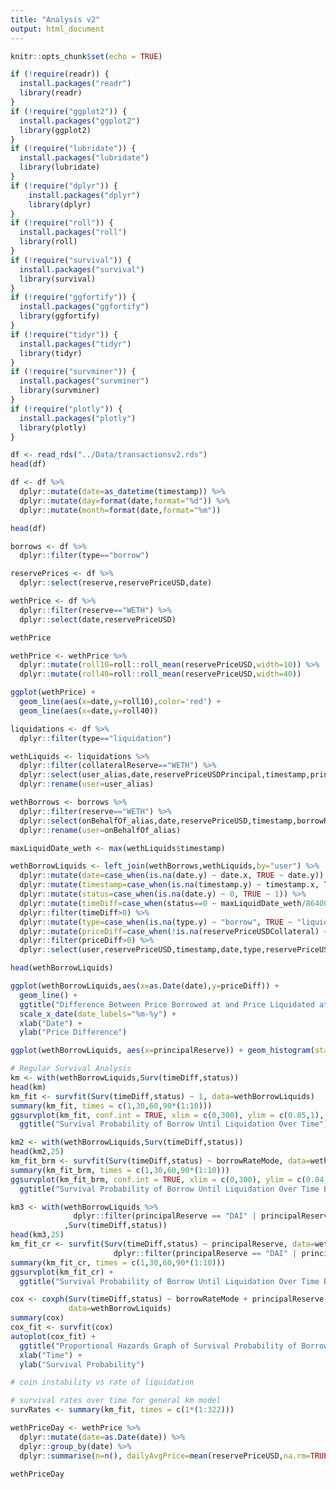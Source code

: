 ```yaml
---
title: "Analysis v2"
output: html_document
---
```


```r
knitr::opts_chunk$set(echo = TRUE)
```

```r
if (!require(readr)) {
  install.packages("readr")
  library(readr)
}
if (!require("ggplot2")) {
  install.packages("ggplot2")
  library(ggplot2)
}
if (!require("lubridate")) {
  install.packages("lubridate")
  library(lubridate)
}
if (!require("dplyr")) {
    install.packages("dplyr")
    library(dplyr)
}
if (!require("roll")) {
  install.packages("roll")
  library(roll)
}
if (!require("survival")) {
  install.packages("survival")
  library(survival)
}
if (!require("ggfortify")) {
  install.packages("ggfortify")
  library(ggfortify)
}
if (!require("tidyr")) {
  install.packages("tidyr")
  library(tidyr)
}
if (!require("survminer")) {
  install.packages("survminer")
  library(survminer)
}
if (!require("plotly")) {
  install.packages("plotly")
  library(plotly)
}
```

```r
df <- read_rds("../Data/transactionsv2.rds")
head(df)
```

```r
df <- df %>%
  dplyr::mutate(date=as_datetime(timestamp)) %>%
  dplyr::mutate(day=format(date,format="%d")) %>%
  dplyr::mutate(month=format(date,format="%m"))

head(df)
```

```r
borrows <- df %>%
  dplyr::filter(type=="borrow")

reservePrices <- df %>%
  dplyr::select(reserve,reservePriceUSD,date)

wethPrice <- df %>%
  dplyr::filter(reserve=="WETH") %>%
  dplyr::select(date,reservePriceUSD)

wethPrice
```

```r
wethPrice <- wethPrice %>%
  dplyr::mutate(roll10=roll::roll_mean(reservePriceUSD,width=10)) %>%
  dplyr::mutate(roll40=roll::roll_mean(reservePriceUSD,width=40))

ggplot(wethPrice) + 
  geom_line(aes(x=date,y=roll10),color='red') + 
  geom_line(aes(x=date,y=roll40))
```

```r
liquidations <- df %>%
  dplyr::filter(type=="liquidation")

wethLiquids <- liquidations %>%
  dplyr::filter(collateralReserve=="WETH") %>%
  dplyr::select(user_alias,date,reservePriceUSDPrincipal,timestamp,principalReserve,type,reservePriceUSDCollateral) %>%
  dplyr::rename(user=user_alias)

wethBorrows <- borrows %>% 
  dplyr::filter(reserve=="WETH") %>%
  dplyr::select(onBehalfOf_alias,date,reservePriceUSD,timestamp,borrowRateMode,type) %>%
  dplyr::rename(user=onBehalfOf_alias)
```

```r
maxLiquidDate_weth <- max(wethLiquids$timestamp)

wethBorrowLiquids <- left_join(wethBorrows,wethLiquids,by="user") %>%
  dplyr::mutate(date=case_when(is.na(date.y) ~ date.x, TRUE ~ date.y)) %>%
  dplyr::mutate(timestamp=case_when(is.na(timestamp.y) ~ timestamp.x, TRUE ~ timestamp.y)) %>%
  dplyr::mutate(status=case_when(is.na(date.y) ~ 0, TRUE ~ 1)) %>%
  dplyr::mutate(timeDiff=case_when(status==0 ~ maxLiquidDate_weth/86400, status==1 ~ (timestamp.y-timestamp.x)/86400)) %>%
  dplyr::filter(timeDiff>0) %>%
  dplyr::mutate(type=case_when(is.na(type.y) ~ "borrow", TRUE ~ "liquidation")) %>%
  dplyr::mutate(priceDiff=case_when(!is.na(reservePriceUSDCollateral) ~ reservePriceUSDCollateral-reservePriceUSD, TRUE ~ reservePriceUSD)) %>%
  dplyr::filter(priceDiff>0) %>%
  dplyr::select(user,reservePriceUSD,timestamp,date,type,reservePriceUSDPrincipal,principalReserve,timeDiff,status,borrowRateMode,priceDiff)

head(wethBorrowLiquids)

ggplot(wethBorrowLiquids,aes(x=as.Date(date),y=priceDiff)) + 
  geom_line() + 
  ggtitle("Difference Between Price Borrowed at and Price Liquidated at Over Time") + 
  scale_x_date(date_labels="%m-%y") + 
  xlab("Date") + 
  ylab("Price Difference")
```

```r
ggplot(wethBorrowLiquids, aes(x=principalReserve)) + geom_histogram(stat="count")
```


```r
# Regular Survival Analysis
km <- with(wethBorrowLiquids,Surv(timeDiff,status))
head(km)
km_fit <- survfit(Surv(timeDiff,status) ~ 1, data=wethBorrowLiquids)
summary(km_fit, times = c(1,30,60,90*(1:10)))
ggsurvplot(km_fit, conf.int = TRUE, xlim = c(0,300), ylim = c(0.85,1), break.time.by = 25) + 
  ggtitle("Survival Probability of Borrow Until Liquidation Over Time")
```

```r
km2 <- with(wethBorrowLiquids,Surv(timeDiff,status))
head(km2,25)
km_fit_brm <- survfit(Surv(timeDiff,status) ~ borrowRateMode, data=wethBorrowLiquids)
summary(km_fit_brm, times = c(1,30,60,90*(1:10)))
ggsurvplot(km_fit_brm, conf.int = TRUE, xlim = c(0,300), ylim = c(0.84,1), break.time.by = 25) + 
  ggtitle("Survival Probability of Borrow Until Liquidation Over Time By Borrow Rate Mode")
```

```r
km3 <- with(wethBorrowLiquids %>%
              dplyr::filter(principalReserve == "DAI" | principalReserve == "USDC" | principalReserve == "USDT")
            ,Surv(timeDiff,status))
head(km3,25)
km_fit_cr <- survfit(Surv(timeDiff,status) ~ principalReserve, data=wethBorrowLiquids %>%
                       dplyr::filter(principalReserve == "DAI" | principalReserve == "USDC" | principalReserve == "USDT"))
summary(km_fit_cr, times = c(1,30,60,90*(1:10)))
ggsurvplot(km_fit_cr) + 
  ggtitle("Survival Probability of Borrow Until Liquidation Over Time By Principal Reserve of Loan")
```

```r
cox <- coxph(Surv(timeDiff,status) ~ borrowRateMode + principalReserve, 
             data=wethBorrowLiquids)
summary(cox)
cox_fit <- survfit(cox)
autoplot(cox_fit) + 
  ggtitle("Proportional Hazards Graph of Survival Probability of Borrow Until Liquidation Over Time By Borrow Rate Mode, Principal Reserve of Loan") + 
  xlab("Time") + 
  ylab("Survival Probability")
```

```r
# coin instability vs rate of liquidation

# survival rates over time for general km model
survRates <- summary(km_fit, times = c(1*(1:322)))

wethPriceDay <- wethPrice %>%
  dplyr::mutate(date=as.Date(date)) %>%
  dplyr::group_by(date) %>%
  dplyr::summarise(n=n(), dailyAvgPrice=mean(reservePriceUSD,na.rm=TRUE))

wethPriceDay
```
